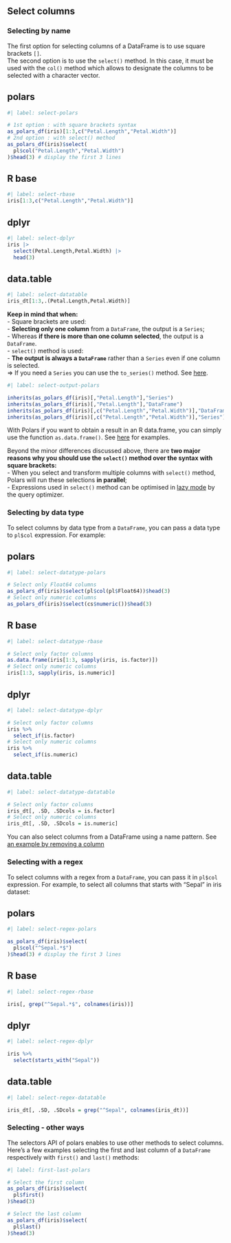 ## Select columns

### Selecting by name

The first option for selecting columns of a DataFrame is to use square brackets `[]`.  
The second option is to use the `select()` method. In this case, it must be used with the `col()` method which allows to designate the columns to be selected with a character vector.

::: {.panel-tabset}
## polars

```r
#| label: select-polars

# 1st option : with square brackets syntax
as_polars_df(iris)[1:3,c("Petal.Length","Petal.Width")] 
# 2nd option : with select() method
as_polars_df(iris)$select(
  pl$col("Petal.Length","Petal.Width")
)$head(3) # display the first 3 lines
```

## R base

```r
#| label: select-rbase
iris[1:3,c("Petal.Length","Petal.Width")] 
```

## dplyr

```r
#| label: select-dplyr
iris |>
  select(Petal.Length,Petal.Width) |>
  head(3)
```

## data.table

```r
#| label: select-datatable
iris_dt[1:3,.(Petal.Length,Petal.Width)]
```
:::

**Keep in mind that when:**  
- Square brackets are used:  
    - **Selecting only one column** from a `DataFrame`, the output is a `Series`;  
    - Whereas **if there is more than one column selected**, the output is a `DataFrame`.  
- `select()` method is used:  
    - **The output is always a `DataFrame`** rather than a `Series` even if one column is selected.  
    => If you need a `Series` you can use the `to_series()` method. See [here](#get-series-from-dataFrame).

```r
#| label: select-output-polars

inherits(as_polars_df(iris)[,"Petal.Length"],"Series")
inherits(as_polars_df(iris)[,"Petal.Length"],"DataFrame")
inherits(as_polars_df(iris)[,c("Petal.Length","Petal.Width")],"DataFrame")
inherits(as_polars_df(iris)[,c("Petal.Length","Petal.Width")],"Series")
```

With Polars if you want to obtain a result in an R data.frame, you can simply use the function `as.data.frame()`. See [here](#from-seriesdataframes-to-vectordata.frames) for examples.

::: {.callout-tip}
Beyond the minor differences discussed above, there are **two major reasons why you should use the `select()` method over the syntax with square brackets:**  
- When you select and transform multiple columns with `select()` method, Polars will run these selections **in parallel**;  
- Expressions used in `select()` method can be optimised in [lazy mode](#introduction-to-lazy-mode) by the query optimizer.
:::

### Selecting by data type

To select columns by data type from a `DataFrame`, you can pass a data type to `pl$col` expression.
For example:

::: {.panel-tabset}
## polars

```r
#| label: select-datatype-polars

# Select only Float64 columns
as_polars_df(iris)$select(pl$col(pl$Float64))$head(3)
# Select only numeric columns
as_polars_df(iris)$select(cs$numeric())$head(3) 
```

## R base

```r
#| label: select-datatype-rbase

# Select only factor columns
as.data.frame(iris[1:3, sapply(iris, is.factor)])
# Select only numeric columns
iris[1:3, sapply(iris, is.numeric)]
```

## dplyr

```r
#| label: select-datatype-dplyr

# Select only factor columns
iris %>% 
  select_if(is.factor)
# Select only numeric columns
iris %>% 
  select_if(is.numeric)
```

## data.table

```r
#| label: select-datatype-datatable

# Select only factor columns
iris_dt[, .SD, .SDcols = is.factor]
# Select only numeric columns
iris_dt[, .SD, .SDcols = is.numeric]
```
:::

::: {.callout-note}
You can also select columns from a DataFrame using a name pattern. See [an example by removing a column](#removing-by-name-pattern)
:::

### Selecting with a regex

To select columns with a regex from a `DataFrame`, you can pass it in `pl$col` expression.
For example, to select all columns that starts with "Sepal" in iris dataset:  

::: {.panel-tabset}
## polars

```r
#| label: select-regex-polars

as_polars_df(iris)$select(
  pl$col("^Sepal.*$")
)$head(3) # display the first 3 lines

```

## R base

```r
#| label: select-regex-rbase

iris[, grep("^Sepal.*$", colnames(iris))]
```

## dplyr

```r
#| label: select-regex-dplyr

iris %>%
  select(starts_with("Sepal"))
```

## data.table

```r
#| label: select-regex-datatable

iris_dt[, .SD, .SDcols = grep("^Sepal", colnames(iris_dt))]
```
:::

### Selecting - other ways

The selectors API of polars enables to use other methods to select columns.  
Here's a few examples selecting the first and last column of a `DataFrame` respectively with `first()` and `last()` methods:  

```r
#| label: first-last-polars

# Select the first column
as_polars_df(iris)$select(
  pl$first()
)$head(3)

# Select the last column
as_polars_df(iris)$select(
  pl$last()
)$head(3)
```
